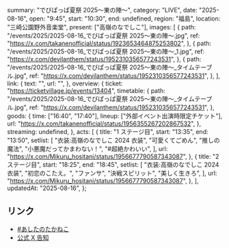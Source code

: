   summary: "でびぱっぱ夏祭 2025〜東の陣〜",
  category: "LIVE",
  date: "2025-08-16",
  open: "9:45",
  start: "10:30",
  end: undefined,
  region: "福島",
  location: "三崎公園野外音楽堂",
  present: ["高嶺のなでしこ"],
  images: [
    {
      path: "/events/2025/2025-08-16_でびぱっぱ夏祭 2025〜東の陣〜.jpg",
      ref: "https://x.com/takanenofficial/status/1923653464875253802",
    },
    {
      path: "/events/2025/2025-08-16_でびぱっぱ夏祭 2025〜東の陣〜_1.jpg",
      ref: "https://x.com/devilanthem/status/1952310356577243531",
    },
    {
      path: "/events/2025/2025-08-16_でびぱっぱ夏祭 2025〜東の陣〜_タイムテーブル.jpg",
      ref: "https://x.com/devilanthem/status/1952310356577243531",
    },
  ],
  link: {
    text: "",
    url: "",
  },
  overview: {
    ticket: "https://ticketvillage.jp/events/13404",
    timetable: {
      path: "/events/2025/2025-08-16_でびぱっぱ夏祭 2025〜東の陣〜_タイムテーブル.jpg",
      ref: "https://x.com/devilanthem/status/1952310356577243531",
    },
    goods: {
      time: ["16:40", "17:40"],
      lineup: ["外部イベント出演時限定チケット"],
      url: "https://x.com/takanenofficial/status/1956355267202867532",
    },
    streaming: undefined,
  },
  acts: [
    {
      title: "1 ステージ目",
      start: "13:35",
      end: "13:50",
      setlist: [
        "衣装:高嶺のなでしこ 2024 衣装",
        "可愛くてごめん",
        "推しの魔法",
        "小悪魔だってかまわない！",
        "#超絶かわいい",
      ],
      url: "https://x.com/Mikuru_hositani/status/1956677790587343087",
    },
    {
      title: "2 ステージ目",
      start: "18:25",
      end: "18:45",
      setlist: [
        "衣装:高嶺のなでしこ 2024 衣装",
        "初恋のこたえ。",
        "ファンサ",
        "決戦スピリット",
        "美しく生きろ",
      ],
      url: "https://x.com/Mikuru_hositani/status/1956677790587343087",
    },
  ],
  updatedAt: "2025-08-16",
};

## リンク

- [#あしたのたかねこ](https://x.com/takanenofficial/status/1956355267202867532)
- [公式 X 告知](https://x.com/takanenofficial/status/1923653464875253802)
